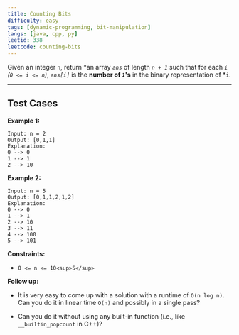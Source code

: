 ```yaml
---
title: Counting Bits
difficulty: easy
tags: [dynamic-programming, bit-manipulation]
langs: [java, cpp, py]
leetid: 338
leetcode: counting-bits
---
```

Given an integer `n`, return *an array *`ans`* of length *`n + 1`* such that for each *`i`* *(`0 <= i <= n`)*, *`ans[i]`* is the **number of ***`1`***'s** in the binary representation of *`i`.

 

---
## Test Cases
**Example 1:**

```
Input: n = 2
Output: [0,1,1]
Explanation:
0 --> 0
1 --> 1
2 --> 10
```
**Example 2:**

```
Input: n = 5
Output: [0,1,1,2,1,2]
Explanation:
0 --> 0
1 --> 1
2 --> 10
3 --> 11
4 --> 100
5 --> 101
```
 

**Constraints:**

	
* `0 <= n <= 10<sup>5</sup>`

 

**Follow up:**

	
* It is very easy to come up with a solution with a runtime of `O(n log n)`. Can you do it in linear time `O(n)` and possibly in a single pass?
	
* Can you do it without using any built-in function (i.e., like `__builtin_popcount` in C++)?
